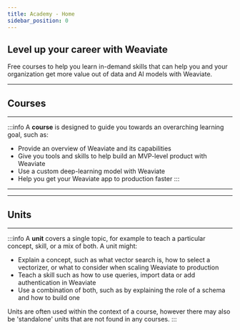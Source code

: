 ```yaml
---
title: Academy - Home
sidebar_position: 0
---
```



## Level up your career with Weaviate

Free courses to help you learn in-demand skills that can help you and your organization get more value out of data and AI models with Weaviate.

-----
## Courses
-----

:::info
A **course** is designed to guide you towards an overarching learning goal, such as:

- Provide an overview of Weaviate and its capabilities
- Give you tools and skills to help build an MVP-level product with Weaviate
- Use a custom deep-learning model with Weaviate
- Help you get your Weaviate app to production faster
:::

-----

<Courses courseData={courseData}/>

-----
## Units
-----

:::info
A **unit** covers a single topic, for example to teach a particular concept, skill, or a mix of both. A unit might:

- Explain a concept, such as what vector search is, how to select a vectorizer, or what to consider when scaling Weaviate to production
- Teach a skill such as how to use queries, import data or add authentication in Weaviate
- Use a combination of both, such as by explaining the role of a schema and how to build one

Units are often used within the context of a course, however there may also be 'standalone' units that are not found in any courses.
:::

<Units courseData={courseData}/>
